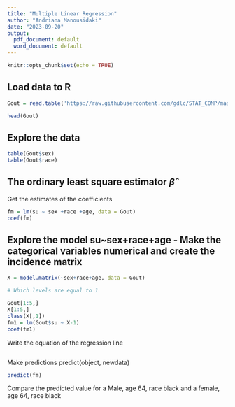 ---
title: "Multiple Linear Regression"
author: "Andriana Manousidaki"
date: "2023-09-20"
output:
  pdf_document: default
  word_document: default
---

```{r setup, include=FALSE}
knitr::opts_chunk$set(echo = TRUE)
```

## Load data to R

```{r}
Gout = read.table('https://raw.githubusercontent.com/gdlc/STAT_COMP/master/DATA/goutData.txt', header = TRUE)

head(Gout)
```

## Explore the data

```{r}
table(Gout$sex)
table(Gout$race)

```

## The ordinary least square estimator $\hat{\beta}$

Get the estimates of the coefficients
```{r}
fm = lm(su ~ sex +race +age, data = Gout)
coef(fm)
```

## Explore the model su~sex+race+age - Make the categorical variables numerical and create the incidence matrix

```{r}
X = model.matrix(~sex+race+age, data = Gout)

# Which levels are equal to 1

Gout[1:5,]
X[1:5,]
class(X[,1])
fm1 = lm(Gout$su ~ X-1)
coef(fm1)
```


Write the equation of the regression line 

```{r}

```

Make predictions predict(object, newdata)

```{r}
predict(fm)
```
Compare the predicted value for a Male, age  64, race black and a female, age  64, race black
